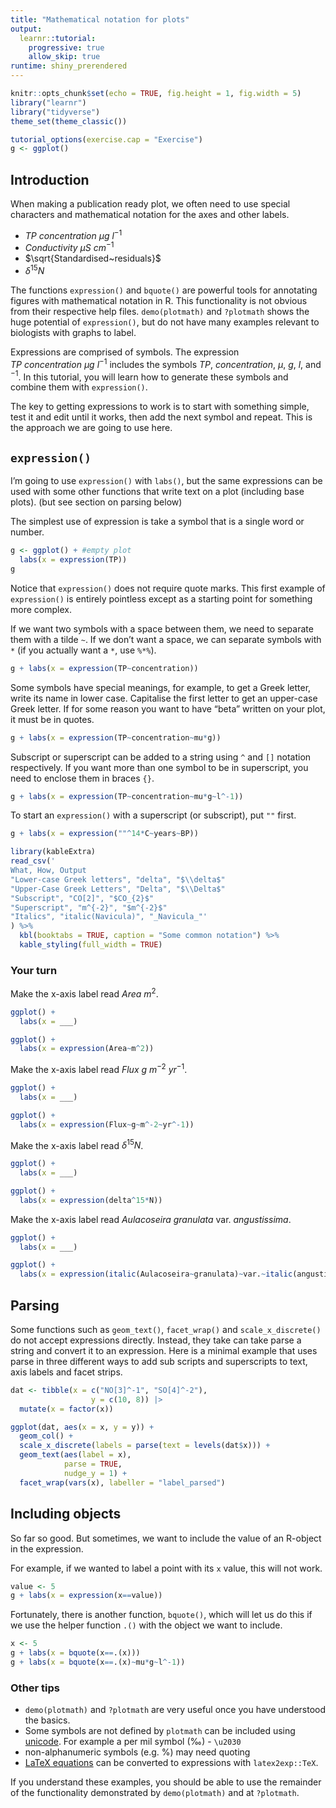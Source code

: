 ```yaml
---
title: "Mathematical notation for plots"
output: 
  learnr::tutorial:
    progressive: true
    allow_skip: true
runtime: shiny_prerendered
---
```


```r
knitr::opts_chunk$set(echo = TRUE, fig.height = 1, fig.width = 5)
library("learnr")
library("tidyverse")
theme_set(theme_classic())

tutorial_options(exercise.cap = "Exercise")
g <- ggplot()
```

## Introduction

When making a publication ready plot, we often need to use special characters and mathematical notation  for the axes and other labels.

 - $TP~concentration~\mu g~l^{-1}$
 - $Conductivity~\mu S~cm^{-1}$
 - $\sqrt{Standardised~residuals}$
 - $\delta^{15}N$
 
The functions `expression()` and `bquote()` are powerful tools for annotating figures with mathematical notation in R. 
This functionality is not obvious from their respective help files. 
`demo(plotmath)` and `?plotmath` shows the huge potential of `expression()`, but do not have many examples relevant to biologists with graphs to label.

Expressions are comprised of symbols. 
The expression $TP ~ concentration ~\mu g~l^{-1}$ includes the symbols $TP$, $concentration$, $\mu$, $g$, $l$, and $^{-1}$. 
In this tutorial, you will learn how to generate these symbols and combine them with `expression()`.

The key to getting expressions to work is to start with something simple, test it and edit until it works, then add the next symbol and repeat. 
This is the approach we are going to use here.

## `expression()`

I’m going to use `expression()` with `labs()`, but the same expressions can be used with some other functions that write text on a plot (including base plots). 
(but see section on parsing below)

The simplest use of expression is take a symbol that is a single word or number.

```r
g <- ggplot() + #empty plot
  labs(x = expression(TP))
g
```

Notice that `expression()` does not require quote marks. 
This first example of  `expression()` is entirely pointless except as a starting point for something more complex.

If we want two symbols with a space between them, we need to separate them with a tilde `~`. 
If we don't want a space, we can separate symbols with `*` (if you actually want a `*`, use `%*%`).

```r
g + labs(x = expression(TP~concentration))
```

Some symbols have special meanings, for example, to get a Greek letter, write its name in lower case. 
Capitalise the first letter to get an upper-case Greek letter. 
If for some reason you want to have "beta" written on your plot, it must be in quotes.

```r
g + labs(x = expression(TP~concentration~mu*g))
```

Subscript or superscript can be added to a string using `^` and `[]` notation respectively. 
If you want more than one symbol to be in superscript, you need to enclose them in braces `{}`.

```r
g + labs(x = expression(TP~concentration~mu*g~l^-1))
```

To start an `expression()` with a superscript (or subscript), put `""` first.

```r
g + labs(x = expression(""^14*C~years~BP))
```



```r
library(kableExtra)
read_csv('
What, How, Output         
"Lower-case Greek letters", "delta", "$\\delta$"
"Upper-Case Greek Letters", "Delta", "$\\Delta$"
"Subscript", "CO[2]", "$CO_{2}$"
"Superscript", "m^{-2}", "$m^{-2}$"
"Italics", "italic(Navicula)", "_Navicula_"'
) %>% 
  kbl(booktabs = TRUE, caption = "Some common notation") %>% 
  kable_styling(full_width = TRUE)
```


### Your turn

Make the x-axis label read $Area~m^2$.

```r
ggplot() + 
  labs(x = ___)
```

```r
ggplot() +
  labs(x = expression(Area~m^2))
```

Make the x-axis label read $Flux~g~m^{-2}~yr^{-1}$.

```r
ggplot() + 
  labs(x = ___)
```

```r
ggplot() +
  labs(x = expression(Flux~g~m^-2~yr^-1))
```

Make the x-axis label read $\delta^{15}N$.

```r
ggplot() + 
  labs(x = ___)
```

```r
ggplot() +
  labs(x = expression(delta^15*N))
```

Make the x-axis label read _Aulacoseira granulata_ var. _angustissima_.

```r
ggplot() + 
  labs(x = ___)
```

```r
ggplot() +
  labs(x = expression(italic(Aulacoseira~granulata)~var.~italic(angustissima)))
```

## Parsing

Some functions such as `geom_text()`, `facet_wrap()` and `scale_x_discrete()` do not accept expressions directly. 
Instead, they take can take parse a string and convert it to an expression.
Here is a minimal example that uses parse in three different ways to add sub scripts and superscripts to text, axis labels and facet strips. 

```r
dat <- tibble(x = c("NO[3]^-1", "SO[4]^-2"),
                  y = c(10, 8)) |> 
  mutate(x = factor(x))

ggplot(dat, aes(x = x, y = y)) +
  geom_col() +
  scale_x_discrete(labels = parse(text = levels(dat$x))) +
  geom_text(aes(label = x), 
            parse = TRUE, 
            nudge_y = 1) + 
  facet_wrap(vars(x), labeller = "label_parsed")
```




## Including objects

So far so good. But sometimes, we want to include the value of an R-object in the expression.

For example, if we wanted to label a point with its `x` value, this will not work.

```r
value <- 5
g + labs(x = expression(x==value))
```

Fortunately, there is another function, `bquote()`, which will let us do this if we use the helper function `.()` with the object we want to include.


```r
x <- 5
g + labs(x = bquote(x==.(x)))
g + labs(x = bquote(x==.(x)~mu*g~l^-1))

```


### Other tips

- `demo(plotmath)` and `?plotmath` are very useful once you have understood the basics.
- Some symbols are not defined by `plotmath` can be included using [unicode](http://www.unicode.org/charts/). 
For example a per mil symbol (‰) - `\u2030` 
- non-alphanumeric symbols (e.g. %) may need quoting
- [LaTeX equations](https://biostats-r.github.io/biostats/rmarkdown/figures-tables-and-equations.html#equations) can be converted to expressions with `latex2exp::TeX`.



If you understand these examples, you should be able to use the remainder of the functionality demonstrated by `demo(plotmath)` and at `?plotmath`.